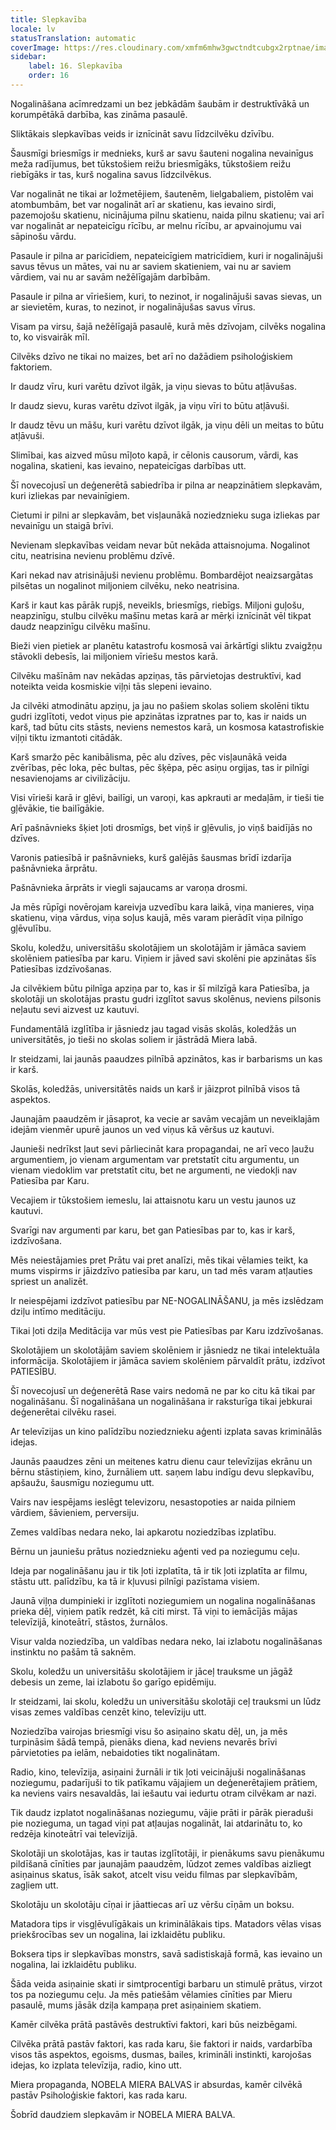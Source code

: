 ```yaml
---
title: Slepkavība
locale: lv
statusTranslation: automatic
coverImage: https://res.cloudinary.com/xmfm6mhw3gwctndtcubgx2rptnae/image/upload/v1740337243/small_cover_educacion_fundamental_a051170f1c.webp
sidebar:
    label: 16. Slepkavība
    order: 16
---
```

Nogalināšana acīmredzami un bez jebkādām šaubām ir destruktīvākā un korumpētākā darbība, kas zināma pasaulē.

Sliktākais slepkavības veids ir iznīcināt savu līdzcilvēku dzīvību.

Šausmīgi briesmīgs ir mednieks, kurš ar savu šauteni nogalina nevainīgus meža radījumus, bet tūkstošiem reižu briesmīgāks, tūkstošiem reižu riebīgāks ir tas, kurš nogalina savus līdzcilvēkus.

Var nogalināt ne tikai ar ložmetējiem, šautenēm, lielgabaliem, pistolēm vai atombumbām, bet var nogalināt arī ar skatienu, kas ievaino sirdi, pazemojošu skatienu, nicinājuma pilnu skatienu, naida pilnu skatienu; vai arī var nogalināt ar nepateicīgu rīcību, ar melnu rīcību, ar apvainojumu vai sāpinošu vārdu.

Pasaule ir pilna ar paricīdiem, nepateicīgiem matricīdiem, kuri ir nogalinājuši savus tēvus un mātes, vai nu ar saviem skatieniem, vai nu ar saviem vārdiem, vai nu ar savām nežēlīgajām darbībām.

Pasaule ir pilna ar vīriešiem, kuri, to nezinot, ir nogalinājuši savas sievas, un ar sievietēm, kuras, to nezinot, ir nogalinājušas savus vīrus.

Visam pa virsu, šajā nežēlīgajā pasaulē, kurā mēs dzīvojam, cilvēks nogalina to, ko visvairāk mīl.

Cilvēks dzīvo ne tikai no maizes, bet arī no dažādiem psiholoģiskiem faktoriem.

Ir daudz vīru, kuri varētu dzīvot ilgāk, ja viņu sievas to būtu atļāvušas.

Ir daudz sievu, kuras varētu dzīvot ilgāk, ja viņu vīri to būtu atļāvuši.

Ir daudz tēvu un māšu, kuri varētu dzīvot ilgāk, ja viņu dēli un meitas to būtu atļāvuši.

Slimībai, kas aizved mūsu mīļoto kapā, ir cēlonis causorum, vārdi, kas nogalina, skatieni, kas ievaino, nepateicīgas darbības utt.

Šī novecojusī un deģenerētā sabiedrība ir pilna ar neapzinātiem slepkavām, kuri izliekas par nevainīgiem.

Cietumi ir pilni ar slepkavām, bet visļaunākā noziedznieku suga izliekas par nevainīgu un staigā brīvi.

Nevienam slepkavības veidam nevar būt nekāda attaisnojuma. Nogalinot citu, neatrisina nevienu problēmu dzīvē.

Kari nekad nav atrisinājuši nevienu problēmu. Bombardējot neaizsargātas pilsētas un nogalinot miljoniem cilvēku, neko neatrisina.

Karš ir kaut kas pārāk rupjš, neveikls, briesmīgs, riebīgs. Miljoni guļošu, neapzinīgu, stulbu cilvēku mašīnu metas karā ar mērķi iznīcināt vēl tikpat daudz neapzinīgu cilvēku mašīnu.

Bieži vien pietiek ar planētu katastrofu kosmosā vai ārkārtīgi sliktu zvaigžņu stāvokli debesīs, lai miljoniem vīriešu mestos karā.

Cilvēku mašīnām nav nekādas apziņas, tās pārvietojas destruktīvi, kad noteikta veida kosmiskie viļņi tās slepeni ievaino.

Ja cilvēki atmodinātu apziņu, ja jau no pašiem skolas soliem skolēni tiktu gudri izglītoti, vedot viņus pie apzinātas izpratnes par to, kas ir naids un karš, tad būtu cits stāsts, neviens nemestos karā, un kosmosa katastrofiskie viļņi tiktu izmantoti citādāk.

Karš smaržo pēc kanibālisma, pēc alu dzīves, pēc visļaunākā veida zvērības, pēc loka, pēc bultas, pēc šķēpa, pēc asiņu orgijas, tas ir pilnīgi nesavienojams ar civilizāciju.

Visi vīrieši karā ir gļēvi, bailīgi, un varoņi, kas apkrauti ar medaļām, ir tieši tie gļēvākie, tie bailīgākie.

Arī pašnāvnieks šķiet ļoti drosmīgs, bet viņš ir gļēvulis, jo viņš baidījās no dzīves.

Varonis patiesībā ir pašnāvnieks, kurš galējās šausmas brīdī izdarīja pašnāvnieka ārprātu.

Pašnāvnieka ārprāts ir viegli sajaucams ar varoņa drosmi.

Ja mēs rūpīgi novērojam kareivja uzvedību kara laikā, viņa manieres, viņa skatienu, viņa vārdus, viņa soļus kaujā, mēs varam pierādīt viņa pilnīgo gļēvulību.

Skolu, koledžu, universitāšu skolotājiem un skolotājām ir jāmāca saviem skolēniem patiesība par karu. Viņiem ir jāved savi skolēni pie apzinātas šīs Patiesības izdzīvošanas.

Ja cilvēkiem būtu pilnīga apziņa par to, kas ir šī milzīgā kara Patiesība, ja skolotāji un skolotājas prastu gudri izglītot savus skolēnus, neviens pilsonis neļautu sevi aizvest uz kautuvi.

Fundamentālā izglītība ir jāsniedz jau tagad visās skolās, koledžās un universitātēs, jo tieši no skolas soliem ir jāstrādā Miera labā.

Ir steidzami, lai jaunās paaudzes pilnībā apzinātos, kas ir barbarisms un kas ir karš.

Skolās, koledžās, universitātēs naids un karš ir jāizprot pilnībā visos tā aspektos.

Jaunajām paaudzēm ir jāsaprot, ka vecie ar savām vecajām un neveiklajām idejām vienmēr upurē jaunos un ved viņus kā vēršus uz kautuvi.

Jaunieši nedrīkst ļaut sevi pārliecināt kara propagandai, ne arī veco ļaužu argumentiem, jo vienam argumentam var pretstatīt citu argumentu, un vienam viedoklim var pretstatīt citu, bet ne argumenti, ne viedokļi nav Patiesība par Karu.

Vecajiem ir tūkstošiem iemeslu, lai attaisnotu karu un vestu jaunos uz kautuvi.

Svarīgi nav argumenti par karu, bet gan Patiesības par to, kas ir karš, izdzīvošana.

Mēs neiestājamies pret Prātu vai pret analīzi, mēs tikai vēlamies teikt, ka mums vispirms ir jāizdzīvo patiesība par karu, un tad mēs varam atļauties spriest un analizēt.

Ir neiespējami izdzīvot patiesību par NE-NOGALINĀŠANU, ja mēs izslēdzam dziļu intīmo meditāciju.

Tikai ļoti dziļa Meditācija var mūs vest pie Patiesības par Karu izdzīvošanas.

Skolotājiem un skolotājām saviem skolēniem ir jāsniedz ne tikai intelektuāla informācija. Skolotājiem ir jāmāca saviem skolēniem pārvaldīt prātu, izdzīvot PATIESĪBU.

Šī novecojusī un deģenerētā Rase vairs nedomā ne par ko citu kā tikai par nogalināšanu. Šī nogalināšana un nogalināšana ir raksturīga tikai jebkurai deģenerētai cilvēku rasei.

Ar televīzijas un kino palīdzību noziedznieku aģenti izplata savas kriminālās idejas.

Jaunās paaudzes zēni un meitenes katru dienu caur televīzijas ekrānu un bērnu stāstiņiem, kino, žurnāliem utt. saņem labu indīgu devu slepkavību, apšaužu, šausmīgu noziegumu utt.

Vairs nav iespējams ieslēgt televizoru, nesastopoties ar naida pilniem vārdiem, šāvieniem, perversiju.

Zemes valdības nedara neko, lai apkarotu noziedzības izplatību.

Bērnu un jauniešu prātus noziedznieku aģenti ved pa noziegumu ceļu.

Ideja par nogalināšanu jau ir tik ļoti izplatīta, tā ir tik ļoti izplatīta ar filmu, stāstu utt. palīdzību, ka tā ir kļuvusi pilnīgi pazīstama visiem.

Jaunā viļņa dumpinieki ir izglītoti noziegumiem un nogalina nogalināšanas prieka dēļ, viņiem patīk redzēt, kā citi mirst. Tā viņi to iemācījās mājas televīzijā, kinoteātrī, stāstos, žurnālos.

Visur valda noziedzība, un valdības nedara neko, lai izlabotu nogalināšanas instinktu no pašām tā saknēm.

Skolu, koledžu un universitāšu skolotājiem ir jāceļ trauksme un jāgāž debesis un zeme, lai izlabotu šo garīgo epidēmiju.

Ir steidzami, lai skolu, koledžu un universitāšu skolotāji ceļ trauksmi un lūdz visas zemes valdības cenzēt kino, televīziju utt.

Noziedzība vairojas briesmīgi visu šo asiņaino skatu dēļ, un, ja mēs turpināsim šādā tempā, pienāks diena, kad neviens nevarēs brīvi pārvietoties pa ielām, nebaidoties tikt nogalinātam.

Radio, kino, televīzija, asiņaini žurnāli ir tik ļoti veicinājuši nogalināšanas noziegumu, padarījuši to tik patīkamu vājajiem un deģenerētajiem prātiem, ka neviens vairs nesavaldās, lai iešautu vai iedurtu otram cilvēkam ar nazi.

Tik daudz izplatot nogalināšanas noziegumu, vājie prāti ir pārāk pieraduši pie nozieguma, un tagad viņi pat atļaujas nogalināt, lai atdarinātu to, ko redzēja kinoteātrī vai televīzijā.

Skolotāji un skolotājas, kas ir tautas izglītotāji, ir pienākums savu pienākumu pildīšanā cīnīties par jaunajām paaudzēm, lūdzot zemes valdības aizliegt asiņainus skatus, īsāk sakot, atcelt visu veidu filmas par slepkavībām, zagļiem utt.

Skolotāju un skolotāju cīņai ir jāattiecas arī uz vēršu cīņām un boksu.

Matadora tips ir visgļēvulīgākais un kriminālākais tips. Matadors vēlas visas priekšrocības sev un nogalina, lai izklaidētu publiku.

Boksera tips ir slepkavības monstrs, savā sadistiskajā formā, kas ievaino un nogalina, lai izklaidētu publiku.

Šāda veida asiņainie skati ir simtprocentīgi barbaru un stimulē prātus, virzot tos pa noziegumu ceļu. Ja mēs patiešām vēlamies cīnīties par Mieru pasaulē, mums jāsāk dziļa kampaņa pret asiņainiem skatiem.

Kamēr cilvēka prātā pastāvēs destruktīvi faktori, kari būs neizbēgami.

Cilvēka prātā pastāv faktori, kas rada karu, šie faktori ir naids, vardarbība visos tās aspektos, egoisms, dusmas, bailes, krimināli instinkti, karojošas idejas, ko izplata televīzija, radio, kino utt.

Miera propaganda, NOBELA MIERA BALVAS ir absurdas, kamēr cilvēkā pastāv Psiholoģiskie faktori, kas rada karu.

Šobrīd daudziem slepkavām ir NOBELA MIERA BALVA.

